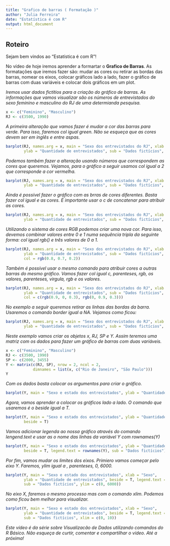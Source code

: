 ---
title: "Grafico de barras ( Formatação )"
author: "Julia Ferreira"
date: "Estatística é com R"
output: html_document
---

## Roteiro

Sejam bem vindos ao "Estatística é com R"! 

No vídeo de hoje iremos aprender a formartar o **Grafico de Barras**. As formatações que iremos fazer são: mudar as cores ou retirar as bordas das barras, nomear os eixos, colocar gráficos lado a lado, fazer o gráfico de barras com duas variáveis e colocar dois gráficos em um plot.

*Iremos usar dados fictítios para a criação do gráfico de barras. As informações que vamos visualizar são os números de entrevistados do sexo feminino e masculino do RJ de uma determianda pesquisa.*

```{r Exemplo}
x <- c("Feminino", "Masculino")
RJ <- c(3500, 1990)
```

*A primeira alteração que vamos fazer é mudar a cor das barras para verde. Para isso, faremos col igual green. Não se esqueça que as cores devem ser em inglês e entre aspas.*

```{r Bar01}
barplot(RJ, names.arg = x, main = "Sexo dos entrevistados do RJ", xlab = "Sexo", 
        ylab = "Quantidade de entrevistados", sub = "Dados fictícios", col = "green")
```

*Podemos também fazer a alteração usando números que correspondem as cores que queremos. Vejamos, para o gráfico a seguir usamos col igual a 2 que corresponde a cor vermelha.*

```{r Bar02}
barplot(RJ, names.arg = x, main = "Sexo dos entrevistados do RJ", xlab = "Sexo", 
        ylab = "Quantidade de entrevistados", sub = "Dados fictícios", col = 2)
```

*Ainda é possível fazer o gráfico com as brras de cores diferentes. Basta fazer col igual e as cores. É importante usar o c de concatenar para atribuir as cores.*

```{r Bar03}
barplot(RJ, names.arg = x, main = "Sexo dos entrevistados do RJ", xlab = "Sexo", 
        ylab = "Quantidade de entrevistados", sub = "Dados fictícios", col = c(10, 20))
```

*Utilizando o sistema de cores RGB podemos criar uma nova cor. Para isso, devemos combinar valores entre 0 e 1 numa sequência tripla da seguinte forma: col igual rgb() e três valores de 0 a 1.*

```{r Bar04}
barplot(RJ, names.arg = x, main = "Sexo dos entrevistados do RJ", xlab = "Sexo", 
        ylab = "Quantidade de entrevistados", sub = "Dados fictícios",
        col = rgb(0.8, 0.7, 0.2))
```

*Também é possível usar o mesmo comando para atribuir cores a outras barras do mesmo gráfico. Vamos fazer col igual c, parenteses, rgb, os valores, parenteses, virgula, rgb e os valores.*

```{r Bar05}
barplot(RJ, names.arg = x, main = "Sexo dos entrevistados do RJ", xlab = "Sexo", 
        ylab = "Quantidade de entrevistados", sub = "Dados fictícios",
        col = c(rgb(0.9, 0, 0.3), rgb(0, 0.9, 0.3)))
```

*No exemplo a seguir queremos retirar as linhas das bordas da barra. Usaremos o comando border igual a NA. Vejamos como ficou:*

```{r Bar06}
barplot(RJ, names.arg = x, main = "Sexo dos entrevistados do RJ", xlab = "Sexo", 
        ylab = "Quantidade de entrevistados", sub = "Dados fictícios", border = NA)
```

*Neste exemplo vamos criar os objetos x, RJ, SP e Y. Assim teremos uma matriz com os dados para fazer um gráfico de barras com duas variáveis.*

```{r Bar07}
x <- c("Feminino", "Masculino")
RJ <- c(3500, 1990)
SP <- c(2000, 3455)
Y <- matrix(c(RJ, SP), nrow = 2, ncol = 2, 
            dimnames = list(x, c("Rio de Janeiro", "São Paulo")))
Y
```

*Com os dados basta colocar os argumentos para criar o gráfico.*

```{r Bar08}
barplot(Y, main = "Sexo e estado dos entrevistados", ylab = "Quantidade de entrevistados")
```

*Agora, vamos aprender a colocar os gráficos lado a lado. O comando que usaremos é o beside igual a T.*

```{r Bar09}
barplot(Y, main = "Sexo e estado dos entrevistados", ylab = "Quantidade de entrevistados", 
        beside = T)
```

*Vamos adicionar legenda ao nossa gráfico através do comando lengend.text e usar as o nome das linhas da variável Y com rownames(Y)*

```{r Bar10}
barplot(Y, main = "Sexo e estado dos entrevistados", ylab = "Quantidade de entrevistados", 
        beside = T, legend.text = rownames(Y), sub = "Dados fictícios")
```

*Por fim, vamos mudar os limites dos eixos. Primiero vamos começar pelo eixo Y. Faremos, ylim igual a , parenteses, 0, 6000.*

```{r Bar11}
barplot(Y, main = "Sexo e estado dos entrevistados", xlab = "Sexo", 
        ylab = "Quantidade de entrevistados", beside = T, legend.text = rownames(Y),
        sub = "Dados fictícios", ylim = c(0, 6000))
```

*No eixo X, faremos o mesmo processo mas com o comando xlim. Podemos como ficou bem melhor para visualizar.*

```{r Bar12}
barplot(Y, main = "Sexo e estado dos entrevistados", xlab = "Sexo", 
        ylab = "Quantidade de entrevistados", beside = T, legend.text = rownames(Y),
        sub = "Dados fictícios", xlim = c(0, 10))
```


*Este vídeo é da série sobre Visualizacão de Dados utilizando comandos do R Básico. Não esqueça de curtir, comentar e compartilhar o vídeo. Até a próxima!*